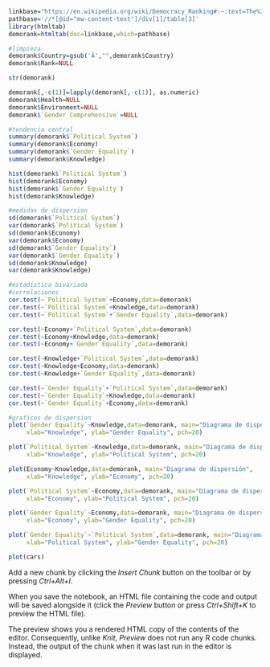 ```{r}
linkbase="https://en.wikipedia.org/wiki/Democracy_Ranking#:~:text=The%20Democracy%20Ranking%20is%20an%20index%20compiled%20by,produces%20an%20annual%20global%20ranking%20of%20liberal%20democracies."
pathbase='//*[@id="mw-content-text"]/div[1]/table[3]'
library(htmltab)
demorank=htmltab(doc=linkbase,which=pathbase)
```
```{r}
#limpieza
demorank$Country=gsub('Â',"",demorank$Country)
demorank$Rank=NULL
```
```{r}
str(demorank)
```
```{r}
demorank[,-c(1)]=lapply(demorank[,-c(1)], as.numeric)
demorank$Health=NULL
demorank$Environment=NULL
demorank$`Gender Comprehensive`=NULL
```
```{r}
#tendencia central
summary(demorank$`Political System`)
summary(demorank$Economy)
summary(demorank$`Gender Equality`)
summary(demorank$Knowledge)
```
```{r}
hist(demorank$`Political System`)
hist(demorank$Economy)
hist(demorank$`Gender Equality`)
hist(demorank$Knowledge)
```

```{r}
#medidas de dispersion
sd(demorank$`Political System`)
var(demorank$`Political System`)
sd(demorank$Economy)
var(demorank$Economy)
sd(demorank$`Gender Equality`)
var(demorank$`Gender Equality`)
sd(demorank$Knowledge)
var(demorank$Knowledge)

```
```{r}
#estadistica bivariada
#correlaciones
cor.test(~`Political System`+Economy,data=demorank)
cor.test(~`Political System`+Knowledge,data=demorank)
cor.test(~`Political System`+`Gender Equality`,data=demorank)

```
```{r}
cor.test(~Economy+`Political System`,data=demorank)
cor.test(~Economy+Knowledge,data=demorank)
cor.test(~Economy+`Gender Equality`,data=demorank)
```
```{r}
cor.test(~Knowledge+`Political System`,data=demorank)
cor.test(~Knowledge+Economy,data=demorank)
cor.test(~Knowledge+`Gender Equality`,data=demorank)
```
```{r}
cor.test(~`Gender Equality`+`Political System`,data=demorank)
cor.test(~`Gender Equality`+Knowledge,data=demorank)
cor.test(~`Gender Equality`+Economy,data=demorank)
```
```{r}
#graficos de dispersion
plot(`Gender Equality`~Knowledge,data=demorank, main="Diagrama de dispersión",
     xlab="Knowledge", ylab="Gender Equality", pch=20)
```
```{r}
plot(`Political System`~Knowledge,data=demorank, main="Diagrama de dispersión",
     xlab="Knowledge", ylab="Political System", pch=20)
```
```{r}
plot(Economy~Knowledge,data=demorank, main="Diagrama de dispersión",
     xlab="Knowledge", ylab="Economy", pch=20)
```
```{r}
plot(`Political System`~Economy,data=demorank, main="Diagrama de dispersión",
     xlab="Economy", ylab="Political System", pch=20)
```
```{r}
plot(`Gender Equality`~Economy,data=demorank, main="Diagrama de dispersión",
     xlab="Economy", ylab="Gender Equality", pch=20)
```
```{r}
plot(`Gender Equality`~`Political System`,data=demorank, main="Diagrama de dispersión",
     xlab="Political System", ylab="Gender Equality", pch=20)
```

```{r}
plot(cars)
```

Add a new chunk by clicking the *Insert Chunk* button on the toolbar or by pressing *Ctrl+Alt+I*.

When you save the notebook, an HTML file containing the code and output will be saved alongside it (click the *Preview* button or press *Ctrl+Shift+K* to preview the HTML file).

The preview shows you a rendered HTML copy of the contents of the editor. Consequently, unlike *Knit*, *Preview* does not run any R code chunks. Instead, the output of the chunk when it was last run in the editor is displayed.
